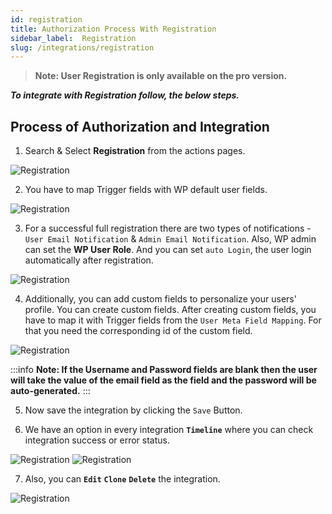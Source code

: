 ```yaml
---
id: registration
title: Authorization Process With Registration
sidebar_label:  Registration
slug: /integrations/registration
---
```


> **Note: User Registration is only available on the pro version.**

***To integrate with Registration follow, the below steps.***


## Process of Authorization and Integration

1.	Search & Select **Registration** from the actions pages.
 <Image src="actions/registration/select-action" alt="Registration" w="1020" h="350" />

2.	You have to map Trigger fields with WP default user fields.
 <Image src="actions/registration/map-default-user-field" alt="Registration" w="1020" h="350" />

3.	For a successful full registration there are two types of notifications - `User Email Notification` & `Admin Email Notification`. Also, WP admin can set the **WP User Role**. And you can set `auto Login`, the user login automatically after registration. 

 <Image src="actions/registration/registration-notification" alt="Registration" w="1020" h="350" />

4.	Additionally, you can add custom fields to personalize your users' profile. You can create custom fields. After creating custom fields, you have to map it with Trigger fields from the `User Meta Field Mapping`. For that you need the corresponding id of the custom field. 
 <Image src="actions/registration/meta-field-mapping" alt="Registration" w="1020" h="350" />

:::info
**Note: If the Username and Password fields are blank then the user will take the value of the email field as the field and the password will be auto-generated.**
:::

5.	Now save the integration by clicking the `Save` Button.

6. We have an option in every integration **`Timeline`** where you can check integration success or error status.
 <Image src="actions/registration/registration-timeline" alt="Registration" w="1020" h="350" />
 <Image src="actions/registration/registration-log" alt="Registration" w="1020" h="350" />

7. Also, you can **`Edit`** **`Clone`** **`Delete`** the integration.

 <Image src="actions/registration/registration-option" alt="Registration" w="1020" h="350" />


<Feedback/>